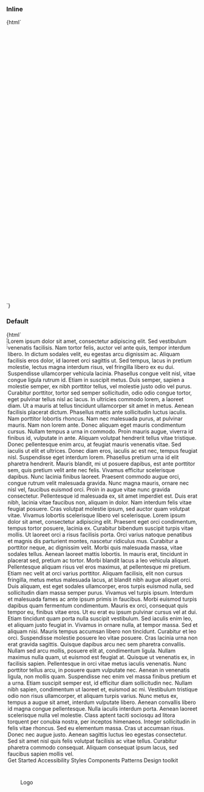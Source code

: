 
<Meta title="Web Components/Side navigation" component="ic-side-navigation" />

<Description markdown={readme} />

### Inline

<Canvas>
  <Story
    name="Inline"
    parameters={{ loki: { skip: true }, layout: "fullscreen" }}
  >
    {html`
      <div
        style="height: 700px; margin: 15px;transform: translateZ(0); overflow: hidden;"
      >
        <div style="width: 100%; height: 100%;">
          <div class="inner" style="display: flex; height: 100%;">
            <ic-side-navigation
              app-title="Application Name"
              version="v0.0.0"
              status="BETA"
              inline="true"
            >
              <svg
                slot="app-icon"
                xmlns="http://www.w3.org/2000/svg"
                height="24px"
                viewBox="0 0 24 24"
                width="24px"
                fill="#000000"
              >
                <path d="M0 0h24v24H0V0z" fill="none" />
                <path
                  d="M12 2C6.48 2 2 6.48 2 12s4.48 10 10 10 10-4.48 10-10S17.52 2 12 2zm0 18c-4.41 0-8-3.59-8-8s3.59-8 8-8 8 3.59 8 8-3.59 8-8 8zm-5.5-2.5l7.51-3.49L17.5 6.5 9.99 9.99 6.5 17.5zm5.5-6.6c.61 0 1.1.49 1.1 1.1s-.49 1.1-1.1 1.1-1.1-.49-1.1-1.1.49-1.1 1.1-1.1z"
                />
              </svg>
              <ic-navigation-item
                slot="primary-navigation"
                href="/"
                label="Home"
              >
                <div slot="icon">
                  <svg
                    width="24"
                    height="24"
                    viewBox="0 0 24 24"
                    fill="none"
                    xmlns="http://www.w3.org/2000/svg"
                  >
                    <path
                      d="M12 6.19L17 10.69V18.5H15V12.5H9V18.5H7V10.69L12 6.19ZM12 3.5L2 12.5H5V20.5H11V14.5H13V20.5H19V12.5H22L12 3.5Z"
                      fill="currentColor"
                    />
                  </svg>
                </div>
              </ic-navigation-item>
              <ic-navigation-item
                slot="primary-navigation"
                href="/"
                label="Search"
                selected="true"
              >
                <svg
                  slot="icon"
                  width="24"
                  height="24"
                  viewBox="0 0 24 24"
                  fill="none"
                  xmlns="http://www.w3.org/2000/svg"
                >
                  <path
                    d="M12 6.19L17 10.69V18.5H15V12.5H9V18.5H7V10.69L12 6.19ZM12 3.5L2 12.5H5V20.5H11V14.5H13V20.5H19V12.5H22L12 3.5Z"
                    fill="currentColor"
                  />
                </svg>
              </ic-navigation-item>
              <ic-divider slot="primary-navigation"></ic-divider>
              <ic-navigation-item
                slot="primary-navigation"
                href="/"
                label="Trends"
              >
                <svg
                  slot="icon"
                  width="24"
                  height="24"
                  viewBox="0 0 24 24"
                  fill="none"
                  xmlns="http://www.w3.org/2000/svg"
                >
                  <path
                    d="M12 6.19L17 10.69V18.5H15V12.5H9V18.5H7V10.69L12 6.19ZM12 3.5L2 12.5H5V20.5H11V14.5H13V20.5H19V12.5H22L12 3.5Z"
                    fill="currentColor"
                  />
                </svg>
              </ic-navigation-item>
              <ic-navigation-group
                slot="primary-navigation"
                label="Second navigation group"
                expandable="true"
              >
                <ic-navigation-item label="Different navigation" href="/">
                  <svg
                    slot="icon"
                    width="24"
                    height="24"
                    viewBox="0 0 24 24"
                    fill="none"
                    xmlns="http://www.w3.org/2000/svg"
                  >
                    <path
                      d="M23 8C23 9.1 22.1 10 21 10C20.82 10 20.65 9.98 20.49 9.93L16.93 13.48C16.98 13.64 17 13.82 17 14C17 15.1 16.1 16 15 16C13.9 16 13 15.1 13 14C13 13.82 13.02 13.64 13.07 13.48L10.52 10.93C10.36 10.98 10.18 11 10 11C9.82 11 9.64 10.98 9.48 10.93L4.93 15.49C4.98 15.65 5 15.82 5 16C5 17.1 4.1 18 3 18C1.9 18 1 17.1 1 16C1 14.9 1.9 14 3 14C3.18 14 3.35 14.02 3.51 14.07L8.07 9.52C8.02 9.36 8 9.18 8 9C8 7.9 8.9 7 10 7C11.1 7 12 7.9 12 9C12 9.18 11.98 9.36 11.93 9.52L14.48 12.07C14.64 12.02 14.82 12 15 12C15.18 12 15.36 12.02 15.52 12.07L19.07 8.51C19.02 8.35 19 8.18 19 8C19 6.9 19.9 6 21 6C22.1 6 23 6.9 23 8Z"
                      fill="currentColor"
                    />
                  </svg>
                </ic-navigation-item>
                <ic-navigation-item label="Navigation" href="/">
                  <svg
                    slot="icon"
                    width="24"
                    height="24"
                    viewBox="0 0 24 24"
                    fill="none"
                    xmlns="http://www.w3.org/2000/svg"
                  >
                    <path
                      d="M23 8C23 9.1 22.1 10 21 10C20.82 10 20.65 9.98 20.49 9.93L16.93 13.48C16.98 13.64 17 13.82 17 14C17 15.1 16.1 16 15 16C13.9 16 13 15.1 13 14C13 13.82 13.02 13.64 13.07 13.48L10.52 10.93C10.36 10.98 10.18 11 10 11C9.82 11 9.64 10.98 9.48 10.93L4.93 15.49C4.98 15.65 5 15.82 5 16C5 17.1 4.1 18 3 18C1.9 18 1 17.1 1 16C1 14.9 1.9 14 3 14C3.18 14 3.35 14.02 3.51 14.07L8.07 9.52C8.02 9.36 8 9.18 8 9C8 7.9 8.9 7 10 7C11.1 7 12 7.9 12 9C12 9.18 11.98 9.36 11.93 9.52L14.48 12.07C14.64 12.02 14.82 12 15 12C15.18 12 15.36 12.02 15.52 12.07L19.07 8.51C19.02 8.35 19 8.18 19 8C19 6.9 19.9 6 21 6C22.1 6 23 6.9 23 8Z"
                      fill="currentColor"
                    />
                  </svg>
                </ic-navigation-item>
              </ic-navigation-group>
              <ic-navigation-item
                slot="primary-navigation"
                href="/"
                label="This is a very very very long label for the navigation item"
              >
                <svg
                  slot="icon"
                  width="24"
                  height="24"
                  viewBox="0 0 24 24"
                  fill="none"
                  xmlns="http://www.w3.org/2000/svg"
                >
                  <path
                    d="M12 6.19L17 10.69V18.5H15V12.5H9V18.5H7V10.69L12 6.19ZM12 3.5L2 12.5H5V20.5H11V14.5H13V20.5H19V12.5H22L12 3.5Z"
                    fill="currentColor"
                  />
                </svg>
              </ic-navigation-item>
              <ic-navigation-item
                slot="secondary-navigation"
                href="/"
                label="Settings"
              >
                <svg
                  slot="icon"
                  width="24"
                  height="24"
                  viewBox="0 0 24 24"
                  fill="none"
                  xmlns="http://www.w3.org/2000/svg"
                >
                  <path
                    d="M12 6.19L17 10.69V18.5H15V12.5H9V18.5H7V10.69L12 6.19ZM12 3.5L2 12.5H5V20.5H11V14.5H13V20.5H19V12.5H22L12 3.5Z"
                    fill="currentColor"
                  />
                </svg>
              </ic-navigation-item>
            </ic-side-navigation>
            <main style="height: 100%; overflow-y: scroll; flex-grow: 1;">
              <div style="display:flex; flex-direction: column;">
                <ic-section-container>
                  <ic-typography
                    >Lorem ipsum dolor sit amet, consectetur adipiscing elit.
                    Sed vestibulum venenatis facilisis. Nam tortor felis, auctor
                    vel ante quis, tempor interdum libero. In dictum sodales
                    velit, eu egestas arcu dignissim ac. Aliquam facilisis eros
                    dolor, id laoreet orci sagittis ut. Sed tempus, lacus in
                    pretium molestie, lectus magna interdum risus, vel fringilla
                    libero ex eu dui. Suspendisse ullamcorper vehicula lacinia.
                    Phasellus congue velit nisl, vitae congue ligula rutrum
                    id.</ic-typography
                  >
                  <ic-typography
                    >Etiam in suscipit metus. Duis semper, sapien a molestie
                    semper, ex nibh porttitor tellus, vel molestie justo odio
                    vel purus. Curabitur porttitor, tortor sed semper
                    sollicitudin, odio odio congue tortor, eget pulvinar tellus
                    nisl ac lacus. In ultricies commodo lorem, a laoreet diam.
                    Ut a mauris at tellus tincidunt ullamcorper sit amet in
                    metus. Aenean facilisis placerat dictum. Phasellus mattis
                    ante sollicitudin luctus iaculis. Nam porttitor lobortis
                    rhoncus. Nam nec malesuada purus, at pulvinar mauris. Nam
                    non lorem ante.</ic-typography
                  >
                  <ic-typography
                    >Donec aliquam eget mauris condimentum cursus. Nullam tempus
                    a urna in commodo. Proin mauris augue, viverra id finibus
                    id, vulputate in ante. Aliquam volutpat hendrerit tellus
                    vitae tristique. Donec pellentesque enim arcu, at feugiat
                    mauris venenatis vitae. Sed iaculis ut elit et ultrices.
                    Donec diam eros, iaculis ac est nec, tempus feugiat nisl.
                    Suspendisse eget interdum lorem. Phasellus pretium urna id
                    elit pharetra hendrerit.</ic-typography
                  >
                  <ic-typography
                    >Mauris blandit, mi ut posuere dapibus, est ante porttitor
                    sem, quis pretium velit ante nec felis. Vivamus efficitur
                    scelerisque dapibus. Nunc lacinia finibus laoreet. Praesent
                    commodo augue orci, congue rutrum velit malesuada gravida.
                    Nunc magna mauris, ornare nec nisl vel, faucibus euismod
                    orci. Proin in augue vitae nunc gravida consectetur.
                    Pellentesque id malesuada ex, sit amet imperdiet est. Duis
                    erat nibh, lacinia vitae faucibus non, aliquam in dolor. Nam
                    interdum felis vitae feugiat posuere. Cras volutpat molestie
                    ipsum, sed auctor quam volutpat vitae. Vivamus lobortis
                    scelerisque libero vel scelerisque.</ic-typography
                  >
                  <ic-typography
                    >Lorem ipsum dolor sit amet, consectetur adipiscing elit.
                    Praesent eget orci condimentum, tempus tortor posuere,
                    lacinia ex. Curabitur bibendum suscipit turpis vitae mollis.
                    Ut laoreet orci a risus facilisis porta. Orci varius natoque
                    penatibus et magnis dis parturient montes, nascetur
                    ridiculus mus. Curabitur a porttitor neque, ac dignissim
                    velit. Morbi quis malesuada massa, vitae sodales tellus.
                    Aenean laoreet mattis lobortis. In mauris erat, tincidunt in
                    placerat sed, pretium ac tortor. Morbi blandit lacus a leo
                    vehicula aliquet.</ic-typography
                  >
                  <ic-typography
                    >Pellentesque aliquam risus vel eros maximus, at
                    pellentesque mi pretium. Etiam nec velit at orci varius
                    porttitor. Aliquam facilisis, elit non cursus fringilla,
                    metus metus malesuada lacus, at blandit nibh augue aliquet
                    orci. Duis aliquam, est eget sodales ullamcorper, eros
                    turpis euismod nulla, sed sollicitudin diam massa semper
                    purus. Vivamus vel turpis ipsum. Interdum et malesuada fames
                    ac ante ipsum primis in faucibus. Morbi euismod turpis
                    dapibus quam fermentum condimentum. Mauris ex orci,
                    consequat quis tempor eu, finibus vitae eros. Ut eu erat eu
                    ipsum pulvinar cursus vel at dui. Etiam tincidunt quam porta
                    nulla suscipit vestibulum. Sed iaculis enim leo, et aliquam
                    justo feugiat in. Vivamus in ornare nulla, at tempor massa.
                    Sed et aliquam nisi.</ic-typography
                  >
                  <ic-typography
                    >Mauris tempus accumsan libero non tincidunt. Curabitur et
                    leo orci. Suspendisse molestie posuere leo vitae posuere.
                    Cras lacinia urna non erat gravida sagittis. Quisque dapibus
                    arcu nec sem pharetra convallis. Nullam sed arcu mollis,
                    posuere elit at, condimentum ligula. Nullam maximus nulla
                    quam, ut euismod est feugiat at. Quisque ut venenatis ex, in
                    facilisis sapien. Pellentesque in orci vitae metus iaculis
                    venenatis. Nunc porttitor tellus arcu, in posuere quam
                    vulputate nec. Aenean in venenatis ligula, non mollis quam.
                    Suspendisse nec enim vel massa finibus pretium et a urna.
                    Etiam suscipit semper est, id efficitur diam sollicitudin
                    nec. Nullam nibh sapien, condimentum ut laoreet et, euismod
                    ac mi. Vestibulum tristique odio non risus ullamcorper, et
                    aliquam turpis varius. Nunc metus ex, tempus a augue sit
                    amet, interdum vulputate libero.</ic-typography
                  >
                  <ic-typography
                    >Aenean convallis libero id magna congue pellentesque. Nulla
                    iaculis interdum porta. Aenean laoreet scelerisque nulla vel
                    molestie. Class aptent taciti sociosqu ad litora torquent
                    per conubia nostra, per inceptos himenaeos. Integer
                    sollicitudin in felis vitae rhoncus. Sed eu elementum massa.
                    Cras ut accumsan risus. Donec nec augue justo. Aenean
                    sagittis luctus leo egestas consectetur. Sed sit amet nisl
                    quis felis volutpat facilisis ac vitae tellus. Curabitur
                    pharetra commodo consequat. Aliquam consequat ipsum lacus,
                    sed faucibus sapien mollis vel.</ic-typography
                  >
                </ic-section-container>
              </div>
            </main>
          </div>
        </div>
      </div>
    `}
  </Story>
</Canvas>

### Default

<Canvas>
  <Story name="Default" parameters={{ layout: "fullscreen" }}>
    {html`
      <div style="display:flex; height:100%;">
        <ic-side-navigation
          app-title="Application Name"
          version="v0.0.0"
          status="BETA"
        >
          <svg
            slot="app-icon"
            xmlns="http://www.w3.org/2000/svg"
            height="24px"
            viewBox="0 0 24 24"
            width="24px"
            fill="#000000"
          >
            <path d="M0 0h24v24H0V0z" fill="none" />
            <path
              d="M12 2C6.48 2 2 6.48 2 12s4.48 10 10 10 10-4.48 10-10S17.52 2 12 2zm0 18c-4.41 0-8-3.59-8-8s3.59-8 8-8 8 3.59 8 8-3.59 8-8 8zm-5.5-2.5l7.51-3.49L17.5 6.5 9.99 9.99 6.5 17.5zm5.5-6.6c.61 0 1.1.49 1.1 1.1s-.49 1.1-1.1 1.1-1.1-.49-1.1-1.1.49-1.1 1.1-1.1z"
            />
          </svg>
          <ic-navigation-item slot="primary-navigation" href="/" label="Home">
            <svg
              slot="icon"
              width="24"
              height="24"
              viewBox="0 0 24 24"
              fill="none"
              xmlns="http://www.w3.org/2000/svg"
            >
              <path
                d="M12 6.19L17 10.69V18.5H15V12.5H9V18.5H7V10.69L12 6.19ZM12 3.5L2 12.5H5V20.5H11V14.5H13V20.5H19V12.5H22L12 3.5Z"
                fill="currentColor"
              />
            </svg>
          </ic-navigation-item>
          <ic-navigation-item
            slot="primary-navigation"
            href="/"
            label="Search"
            selected="true"
          >
            <svg
              slot="icon"
              width="24"
              height="24"
              viewBox="0 0 24 24"
              fill="none"
              xmlns="http://www.w3.org/2000/svg"
            >
              <path
                d="M12 6.19L17 10.69V18.5H15V12.5H9V18.5H7V10.69L12 6.19ZM12 3.5L2 12.5H5V20.5H11V14.5H13V20.5H19V12.5H22L12 3.5Z"
                fill="currentColor"
              />
            </svg>
          </ic-navigation-item>
          <ic-divider slot="primary-navigation"></ic-divider>
          <ic-navigation-item slot="primary-navigation" href="/" label="Trends">
            <svg
              slot="icon"
              width="24"
              height="24"
              viewBox="0 0 24 24"
              fill="none"
              xmlns="http://www.w3.org/2000/svg"
            >
              <path
                d="M12 6.19L17 10.69V18.5H15V12.5H9V18.5H7V10.69L12 6.19ZM12 3.5L2 12.5H5V20.5H11V14.5H13V20.5H19V12.5H22L12 3.5Z"
                fill="currentColor"
              />
            </svg>
          </ic-navigation-item>
          <ic-navigation-group
            slot="primary-navigation"
            label="Second navigation group"
            expandable="true"
          >
            <ic-navigation-item label="Different navigation" href="/">
              <svg
                slot="icon"
                width="24"
                height="24"
                viewBox="0 0 24 24"
                fill="none"
                xmlns="http://www.w3.org/2000/svg"
              >
                <path
                  d="M23 8C23 9.1 22.1 10 21 10C20.82 10 20.65 9.98 20.49 9.93L16.93 13.48C16.98 13.64 17 13.82 17 14C17 15.1 16.1 16 15 16C13.9 16 13 15.1 13 14C13 13.82 13.02 13.64 13.07 13.48L10.52 10.93C10.36 10.98 10.18 11 10 11C9.82 11 9.64 10.98 9.48 10.93L4.93 15.49C4.98 15.65 5 15.82 5 16C5 17.1 4.1 18 3 18C1.9 18 1 17.1 1 16C1 14.9 1.9 14 3 14C3.18 14 3.35 14.02 3.51 14.07L8.07 9.52C8.02 9.36 8 9.18 8 9C8 7.9 8.9 7 10 7C11.1 7 12 7.9 12 9C12 9.18 11.98 9.36 11.93 9.52L14.48 12.07C14.64 12.02 14.82 12 15 12C15.18 12 15.36 12.02 15.52 12.07L19.07 8.51C19.02 8.35 19 8.18 19 8C19 6.9 19.9 6 21 6C22.1 6 23 6.9 23 8Z"
                  fill="currentColor"
                />
              </svg>
            </ic-navigation-item>
            <ic-navigation-item label="Navigation" href="/">
              <svg
                slot="icon"
                width="24"
                height="24"
                viewBox="0 0 24 24"
                fill="none"
                xmlns="http://www.w3.org/2000/svg"
              >
                <path
                  d="M23 8C23 9.1 22.1 10 21 10C20.82 10 20.65 9.98 20.49 9.93L16.93 13.48C16.98 13.64 17 13.82 17 14C17 15.1 16.1 16 15 16C13.9 16 13 15.1 13 14C13 13.82 13.02 13.64 13.07 13.48L10.52 10.93C10.36 10.98 10.18 11 10 11C9.82 11 9.64 10.98 9.48 10.93L4.93 15.49C4.98 15.65 5 15.82 5 16C5 17.1 4.1 18 3 18C1.9 18 1 17.1 1 16C1 14.9 1.9 14 3 14C3.18 14 3.35 14.02 3.51 14.07L8.07 9.52C8.02 9.36 8 9.18 8 9C8 7.9 8.9 7 10 7C11.1 7 12 7.9 12 9C12 9.18 11.98 9.36 11.93 9.52L14.48 12.07C14.64 12.02 14.82 12 15 12C15.18 12 15.36 12.02 15.52 12.07L19.07 8.51C19.02 8.35 19 8.18 19 8C19 6.9 19.9 6 21 6C22.1 6 23 6.9 23 8Z"
                  fill="currentColor"
                />
              </svg>
            </ic-navigation-item>
          </ic-navigation-group>
          <ic-navigation-item
            slot="primary-navigation"
            href="/"
            label="This is a very very very long label for the navigation item"
          >
            <svg
              slot="icon"
              width="24"
              height="24"
              viewBox="0 0 24 24"
              fill="none"
              xmlns="http://www.w3.org/2000/svg"
            >
              <path
                d="M12 6.19L17 10.69V18.5H15V12.5H9V18.5H7V10.69L12 6.19ZM12 3.5L2 12.5H5V20.5H11V14.5H13V20.5H19V12.5H22L12 3.5Z"
                fill="currentColor"
              />
            </svg>
          </ic-navigation-item>
          <ic-navigation-item
            slot="secondary-navigation"
            href="/"
            label="Settings"
          >
            <svg
              slot="icon"
              width="24"
              height="24"
              viewBox="0 0 24 24"
              fill="none"
              xmlns="http://www.w3.org/2000/svg"
            >
              <path
                d="M12 6.19L17 10.69V18.5H15V12.5H9V18.5H7V10.69L12 6.19ZM12 3.5L2 12.5H5V20.5H11V14.5H13V20.5H19V12.5H22L12 3.5Z"
                fill="currentColor"
              />
            </svg>
          </ic-navigation-item>
        </ic-side-navigation>
        <div
          class="content-wrapper"
          style="display:flex; flex-direction: column; flex-grow: 1;"
        >
          <main>
            <ic-section-container>
              <ic-typography
                >Lorem ipsum dolor sit amet, consectetur adipiscing elit. Sed
                vestibulum venenatis facilisis. Nam tortor felis, auctor vel
                ante quis, tempor interdum libero. In dictum sodales velit, eu
                egestas arcu dignissim ac. Aliquam facilisis eros dolor, id
                laoreet orci sagittis ut. Sed tempus, lacus in pretium molestie,
                lectus magna interdum risus, vel fringilla libero ex eu dui.
                Suspendisse ullamcorper vehicula lacinia. Phasellus congue velit
                nisl, vitae congue ligula rutrum id.</ic-typography
              >
              <ic-typography
                >Etiam in suscipit metus. Duis semper, sapien a molestie semper,
                ex nibh porttitor tellus, vel molestie justo odio vel purus.
                Curabitur porttitor, tortor sed semper sollicitudin, odio odio
                congue tortor, eget pulvinar tellus nisl ac lacus. In ultricies
                commodo lorem, a laoreet diam. Ut a mauris at tellus tincidunt
                ullamcorper sit amet in metus. Aenean facilisis placerat dictum.
                Phasellus mattis ante sollicitudin luctus iaculis. Nam porttitor
                lobortis rhoncus. Nam nec malesuada purus, at pulvinar mauris.
                Nam non lorem ante.</ic-typography
              >
              <ic-typography
                >Donec aliquam eget mauris condimentum cursus. Nullam tempus a
                urna in commodo. Proin mauris augue, viverra id finibus id,
                vulputate in ante. Aliquam volutpat hendrerit tellus vitae
                tristique. Donec pellentesque enim arcu, at feugiat mauris
                venenatis vitae. Sed iaculis ut elit et ultrices. Donec diam
                eros, iaculis ac est nec, tempus feugiat nisl. Suspendisse eget
                interdum lorem. Phasellus pretium urna id elit pharetra
                hendrerit.</ic-typography
              >
              <ic-typography
                >Mauris blandit, mi ut posuere dapibus, est ante porttitor sem,
                quis pretium velit ante nec felis. Vivamus efficitur scelerisque
                dapibus. Nunc lacinia finibus laoreet. Praesent commodo augue
                orci, congue rutrum velit malesuada gravida. Nunc magna mauris,
                ornare nec nisl vel, faucibus euismod orci. Proin in augue vitae
                nunc gravida consectetur. Pellentesque id malesuada ex, sit amet
                imperdiet est. Duis erat nibh, lacinia vitae faucibus non,
                aliquam in dolor. Nam interdum felis vitae feugiat posuere. Cras
                volutpat molestie ipsum, sed auctor quam volutpat vitae. Vivamus
                lobortis scelerisque libero vel scelerisque.</ic-typography
              >
              <ic-typography
                >Lorem ipsum dolor sit amet, consectetur adipiscing elit.
                Praesent eget orci condimentum, tempus tortor posuere, lacinia
                ex. Curabitur bibendum suscipit turpis vitae mollis. Ut laoreet
                orci a risus facilisis porta. Orci varius natoque penatibus et
                magnis dis parturient montes, nascetur ridiculus mus. Curabitur
                a porttitor neque, ac dignissim velit. Morbi quis malesuada
                massa, vitae sodales tellus. Aenean laoreet mattis lobortis. In
                mauris erat, tincidunt in placerat sed, pretium ac tortor. Morbi
                blandit lacus a leo vehicula aliquet.</ic-typography
              >
              <ic-typography
                >Pellentesque aliquam risus vel eros maximus, at pellentesque mi
                pretium. Etiam nec velit at orci varius porttitor. Aliquam
                facilisis, elit non cursus fringilla, metus metus malesuada
                lacus, at blandit nibh augue aliquet orci. Duis aliquam, est
                eget sodales ullamcorper, eros turpis euismod nulla, sed
                sollicitudin diam massa semper purus. Vivamus vel turpis ipsum.
                Interdum et malesuada fames ac ante ipsum primis in faucibus.
                Morbi euismod turpis dapibus quam fermentum condimentum. Mauris
                ex orci, consequat quis tempor eu, finibus vitae eros. Ut eu
                erat eu ipsum pulvinar cursus vel at dui. Etiam tincidunt quam
                porta nulla suscipit vestibulum. Sed iaculis enim leo, et
                aliquam justo feugiat in. Vivamus in ornare nulla, at tempor
                massa. Sed et aliquam nisi.</ic-typography
              >
              <ic-typography
                >Mauris tempus accumsan libero non tincidunt. Curabitur et leo
                orci. Suspendisse molestie posuere leo vitae posuere. Cras
                lacinia urna non erat gravida sagittis. Quisque dapibus arcu nec
                sem pharetra convallis. Nullam sed arcu mollis, posuere elit at,
                condimentum ligula. Nullam maximus nulla quam, ut euismod est
                feugiat at. Quisque ut venenatis ex, in facilisis sapien.
                Pellentesque in orci vitae metus iaculis venenatis. Nunc
                porttitor tellus arcu, in posuere quam vulputate nec. Aenean in
                venenatis ligula, non mollis quam. Suspendisse nec enim vel
                massa finibus pretium et a urna. Etiam suscipit semper est, id
                efficitur diam sollicitudin nec. Nullam nibh sapien, condimentum
                ut laoreet et, euismod ac mi. Vestibulum tristique odio non
                risus ullamcorper, et aliquam turpis varius. Nunc metus ex,
                tempus a augue sit amet, interdum vulputate
                libero.</ic-typography
              >
              <ic-typography
                >Aenean convallis libero id magna congue pellentesque. Nulla
                iaculis interdum porta. Aenean laoreet scelerisque nulla vel
                molestie. Class aptent taciti sociosqu ad litora torquent per
                conubia nostra, per inceptos himenaeos. Integer sollicitudin in
                felis vitae rhoncus. Sed eu elementum massa. Cras ut accumsan
                risus. Donec nec augue justo. Aenean sagittis luctus leo egestas
                consectetur. Sed sit amet nisl quis felis volutpat facilisis ac
                vitae tellus. Curabitur pharetra commodo consequat. Aliquam
                consequat ipsum lacus, sed faucibus sapien mollis
                vel.</ic-typography
              >
            </ic-section-container>
          </main>
          <ic-footer
            description="The ICDS is maintained by the Design Practice Team. If you've got a question or want to feedback,
              please get in touch."
            caption="All content is available under the Open Government Licence v3.0, except source code and code examples which are available under the MIT Licence."
          >
            <ic-footer-link slot="link" href="/">Get Started</ic-footer-link>
            <ic-footer-link slot="link" href="/">Accessibility</ic-footer-link>
            <ic-footer-link slot="link" href="/">Styles</ic-footer-link>
            <ic-footer-link slot="link" href="/">Components</ic-footer-link>
            <ic-footer-link slot="link" href="/">Patterns</ic-footer-link>
            <ic-footer-link slot="link" href="/">Design toolkit</ic-footer-link>
            <div
              slot="logo"
              style="width:100px;height:100px;display:flex;align-items:center;justify-content:center;
              background-color:var(--ic-theme-primary);color:var(--ic-theme-text);"
            >
              Logo
            </div>
          </ic-footer>
          <ic-classification-banner
            classification="official"
          ></ic-classification-banner>
        </div>
      </div>
    `}
  </Story>
</Canvas>

### Expanded

<Canvas>
  <Story name="Expanded" parameters={{ layout: "fullscreen" }}>
    {html`
      <div style="display:flex; height: 100%;">
        <ic-side-navigation
          app-title="A very very very long application name which should fall onto two lines at the XD breakpoint to demonstrate the ellipsis on the second line"
          version="v0.20.10-alpha"
          status="IN DEVELOPMENT"
          expanded="true"
        >
          <svg
            slot="app-icon"
            xmlns="http://www.w3.org/2000/svg"
            height="24px"
            viewBox="0 0 24 24"
            width="24px"
            fill="#000000"
          >
            <path d="M0 0h24v24H0V0z" fill="none" />
            <path
              d="M12 2C6.48 2 2 6.48 2 12s4.48 10 10 10 10-4.48 10-10S17.52 2 12 2zm0 18c-4.41 0-8-3.59-8-8s3.59-8 8-8 8 3.59 8 8-3.59 8-8 8zm-5.5-2.5l7.51-3.49L17.5 6.5 9.99 9.99 6.5 17.5zm5.5-6.6c.61 0 1.1.49 1.1 1.1s-.49 1.1-1.1 1.1-1.1-.49-1.1-1.1.49-1.1 1.1-1.1z"
            />
          </svg>
          <ic-navigation-item slot="primary-navigation" href="/" label="Home">
            <svg
              slot="icon"
              width="24"
              height="24"
              viewBox="0 0 24 24"
              fill="none"
              xmlns="http://www.w3.org/2000/svg"
            >
              <path
                d="M12 6.19L17 10.69V18.5H15V12.5H9V18.5H7V10.69L12 6.19ZM12 3.5L2 12.5H5V20.5H11V14.5H13V20.5H19V12.5H22L12 3.5Z"
                fill="currentColor"
              />
            </svg>
          </ic-navigation-item>
          <ic-navigation-item slot="primary-navigation" href="/" label="Trends">
            <svg
              slot="icon"
              width="24"
              height="24"
              viewBox="0 0 24 24"
              fill="none"
              xmlns="http://www.w3.org/2000/svg"
            >
              <path
                d="M12 6.19L17 10.69V18.5H15V12.5H9V18.5H7V10.69L12 6.19ZM12 3.5L2 12.5H5V20.5H11V14.5H13V20.5H19V12.5H22L12 3.5Z"
                fill="currentColor"
              />
            </svg>
          </ic-navigation-item>
          <ic-divider slot="primary-navigation"></ic-divider>
          <ic-navigation-group
            slot="primary-navigation"
            label="Second navigation group"
            expandable="true"
          >
            <ic-navigation-item label="Different navigation" href="/">
              <svg
                slot="icon"
                width="24"
                height="24"
                viewBox="0 0 24 24"
                fill="none"
                xmlns="http://www.w3.org/2000/svg"
              >
                <path
                  d="M23 8C23 9.1 22.1 10 21 10C20.82 10 20.65 9.98 20.49 9.93L16.93 13.48C16.98 13.64 17 13.82 17 14C17 15.1 16.1 16 15 16C13.9 16 13 15.1 13 14C13 13.82 13.02 13.64 13.07 13.48L10.52 10.93C10.36 10.98 10.18 11 10 11C9.82 11 9.64 10.98 9.48 10.93L4.93 15.49C4.98 15.65 5 15.82 5 16C5 17.1 4.1 18 3 18C1.9 18 1 17.1 1 16C1 14.9 1.9 14 3 14C3.18 14 3.35 14.02 3.51 14.07L8.07 9.52C8.02 9.36 8 9.18 8 9C8 7.9 8.9 7 10 7C11.1 7 12 7.9 12 9C12 9.18 11.98 9.36 11.93 9.52L14.48 12.07C14.64 12.02 14.82 12 15 12C15.18 12 15.36 12.02 15.52 12.07L19.07 8.51C19.02 8.35 19 8.18 19 8C19 6.9 19.9 6 21 6C22.1 6 23 6.9 23 8Z"
                  fill="currentColor"
                />
              </svg>
            </ic-navigation-item>
          </ic-navigation-group>
          <ic-navigation-item
            slot="primary-navigation"
            href="/"
            label="This is a very very very long label for the navigation item"
          >
            <svg
              slot="icon"
              width="24"
              height="24"
              viewBox="0 0 24 24"
              fill="none"
              xmlns="http://www.w3.org/2000/svg"
            >
              <path
                d="M12 6.19L17 10.69V18.5H15V12.5H9V18.5H7V10.69L12 6.19ZM12 3.5L2 12.5H5V20.5H11V14.5H13V20.5H19V12.5H22L12 3.5Z"
                fill="currentColor"
              />
            </svg>
          </ic-navigation-item>
          <ic-navigation-item
            slot="secondary-navigation"
            href="/"
            label="END"
            expandable="true"
          >
            <svg
              slot="icon"
              width="24"
              height="24"
              viewBox="0 0 24 24"
              fill="none"
              xmlns="http://www.w3.org/2000/svg"
            >
              <path
                d="M12 6.19L17 10.69V18.5H15V12.5H9V18.5H7V10.69L12 6.19ZM12 3.5L2 12.5H5V20.5H11V14.5H13V20.5H19V12.5H22L12 3.5Z"
                fill="currentColor"
              />
            </svg>
          </ic-navigation-item>
        </ic-side-navigation>
        <div
          class="content-wrapper"
          style="display:flex; flex-direction: column;"
        >
          <main>This is the content</main>
          <footer>Footer</footer>
        </div>
      </div>
    `}
  </Story>
</Canvas>

### Theming

<Canvas>
  <Story name="Theming" parameters={{ layout: "fullscreen" }}>
    {html`<ic-theme color="rgb(131, 166, 195)"></ic-theme>
      <div style="display:flex; height: 100%;">
        <ic-side-navigation
          app-title="Application Name"
          version="v0.0.0"
          status="BETA"
          expanded="true"
        >
          <svg
            slot="app-icon"
            xmlns="http://www.w3.org/2000/svg"
            height="24px"
            viewBox="0 0 24 24"
            width="24px"
            fill="#000000"
          >
            <path d="M0 0h24v24H0V0z" fill="none" />
            <path
              d="M12 2C6.48 2 2 6.48 2 12s4.48 10 10 10 10-4.48 10-10S17.52 2 12 2zm0 18c-4.41 0-8-3.59-8-8s3.59-8 8-8 8 3.59 8 8-3.59 8-8 8zm-5.5-2.5l7.51-3.49L17.5 6.5 9.99 9.99 6.5 17.5zm5.5-6.6c.61 0 1.1.49 1.1 1.1s-.49 1.1-1.1 1.1-1.1-.49-1.1-1.1.49-1.1 1.1-1.1z"
            />
          </svg>
          <ic-navigation-item slot="primary-navigation" href="/" label="Home">
            <svg
              slot="icon"
              width="24"
              height="24"
              viewBox="0 0 24 24"
              fill="none"
              xmlns="http://www.w3.org/2000/svg"
            >
              <path
                d="M12 6.19L17 10.69V18.5H15V12.5H9V18.5H7V10.69L12 6.19ZM12 3.5L2 12.5H5V20.5H11V14.5H13V20.5H19V12.5H22L12 3.5Z"
                fill="currentColor"
              />
            </svg>
          </ic-navigation-item>
          <ic-navigation-item slot="primary-navigation" href="/" label="Trends">
            <svg
              slot="icon"
              width="24"
              height="24"
              viewBox="0 0 24 24"
              fill="none"
              xmlns="http://www.w3.org/2000/svg"
            >
              <path
                d="M12 6.19L17 10.69V18.5H15V12.5H9V18.5H7V10.69L12 6.19ZM12 3.5L2 12.5H5V20.5H11V14.5H13V20.5H19V12.5H22L12 3.5Z"
                fill="currentColor"
              />
            </svg>
          </ic-navigation-item>
          <ic-divider slot="primary-navigation"></ic-divider>
          <ic-navigation-group
            slot="primary-navigation"
            label="Second navigation group"
            expandable="true"
          >
            <ic-navigation-item label="Different navigation" href="/">
              <svg
                slot="icon"
                width="24"
                height="24"
                viewBox="0 0 24 24"
                fill="none"
                xmlns="http://www.w3.org/2000/svg"
              >
                <path
                  d="M23 8C23 9.1 22.1 10 21 10C20.82 10 20.65 9.98 20.49 9.93L16.93 13.48C16.98 13.64 17 13.82 17 14C17 15.1 16.1 16 15 16C13.9 16 13 15.1 13 14C13 13.82 13.02 13.64 13.07 13.48L10.52 10.93C10.36 10.98 10.18 11 10 11C9.82 11 9.64 10.98 9.48 10.93L4.93 15.49C4.98 15.65 5 15.82 5 16C5 17.1 4.1 18 3 18C1.9 18 1 17.1 1 16C1 14.9 1.9 14 3 14C3.18 14 3.35 14.02 3.51 14.07L8.07 9.52C8.02 9.36 8 9.18 8 9C8 7.9 8.9 7 10 7C11.1 7 12 7.9 12 9C12 9.18 11.98 9.36 11.93 9.52L14.48 12.07C14.64 12.02 14.82 12 15 12C15.18 12 15.36 12.02 15.52 12.07L19.07 8.51C19.02 8.35 19 8.18 19 8C19 6.9 19.9 6 21 6C22.1 6 23 6.9 23 8Z"
                  fill="currentColor"
                />
              </svg>
            </ic-navigation-item>
          </ic-navigation-group>
          <ic-navigation-item slot="secondary-navigation" href="/" label="END">
            <svg
              slot="icon"
              width="24"
              height="24"
              viewBox="0 0 24 24"
              fill="none"
              xmlns="http://www.w3.org/2000/svg"
            >
              <path
                d="M12 2C13.1 2 14 2.9 14 4C14 5.1 13.1 6 12 6C10.9 6 10 5.1 10 4C10 2.9 10.9 2 12 2ZM21 9H15V22H13V16H11V22H9V9H3V7H21V9Z"
                fill="currentColor"
              />
            </svg>
          </ic-navigation-item>
        </ic-side-navigation>
        <div
          class="content-wrapper"
          style="display:flex; flex-direction: column;"
        >
          <main>This is the content</main>
          <footer>Footer</footer>
        </div>
      </div> `}
  </Story>
</Canvas>

### Static

<Canvas>
  <Story name="Static" parameters={{ layout: "fullscreen" }}>
    {html`
      <div style="display:flex; height: 100%;">
        <ic-side-navigation
          app-title="Application Name"
          version="v0.0.0"
          status="BETA"
          expanded="true"
          static="true"
        >
          <svg
            slot="app-icon"
            xmlns="http://www.w3.org/2000/svg"
            height="24px"
            viewBox="0 0 24 24"
            width="24px"
            fill="#000000"
          >
            <path d="M0 0h24v24H0V0z" fill="none" />
            <path
              d="M12 2C6.48 2 2 6.48 2 12s4.48 10 10 10 10-4.48 10-10S17.52 2 12 2zm0 18c-4.41 0-8-3.59-8-8s3.59-8 8-8 8 3.59 8 8-3.59 8-8 8zm-5.5-2.5l7.51-3.49L17.5 6.5 9.99 9.99 6.5 17.5zm5.5-6.6c.61 0 1.1.49 1.1 1.1s-.49 1.1-1.1 1.1-1.1-.49-1.1-1.1.49-1.1 1.1-1.1z"
            />
          </svg>
          <ic-navigation-item slot="primary-navigation" href="/" label="Home">
            <svg
              slot="icon"
              width="24"
              height="24"
              viewBox="0 0 24 24"
              fill="none"
              xmlns="http://www.w3.org/2000/svg"
            >
              <path
                d="M12 6.19L17 10.69V18.5H15V12.5H9V18.5H7V10.69L12 6.19ZM12 3.5L2 12.5H5V20.5H11V14.5H13V20.5H19V12.5H22L12 3.5Z"
                fill="currentColor"
              />
            </svg>
          </ic-navigation-item>
          <ic-navigation-item slot="primary-navigation" href="/" label="Trends">
            <svg
              slot="icon"
              width="24"
              height="24"
              viewBox="0 0 24 24"
              fill="none"
              xmlns="http://www.w3.org/2000/svg"
            >
              <path
                d="M12 6.19L17 10.69V18.5H15V12.5H9V18.5H7V10.69L12 6.19ZM12 3.5L2 12.5H5V20.5H11V14.5H13V20.5H19V12.5H22L12 3.5Z"
                fill="currentColor"
              />
            </svg>
          </ic-navigation-item>
          <ic-navigation-group
            slot="primary-navigation"
            label="Second navigation group"
            expandable="true"
          >
            <ic-navigation-item label="Different navigation" href="/">
              <svg
                slot="icon"
                width="24"
                height="24"
                viewBox="0 0 24 24"
                fill="none"
                xmlns="http://www.w3.org/2000/svg"
              >
                <path
                  d="M23 8C23 9.1 22.1 10 21 10C20.82 10 20.65 9.98 20.49 9.93L16.93 13.48C16.98 13.64 17 13.82 17 14C17 15.1 16.1 16 15 16C13.9 16 13 15.1 13 14C13 13.82 13.02 13.64 13.07 13.48L10.52 10.93C10.36 10.98 10.18 11 10 11C9.82 11 9.64 10.98 9.48 10.93L4.93 15.49C4.98 15.65 5 15.82 5 16C5 17.1 4.1 18 3 18C1.9 18 1 17.1 1 16C1 14.9 1.9 14 3 14C3.18 14 3.35 14.02 3.51 14.07L8.07 9.52C8.02 9.36 8 9.18 8 9C8 7.9 8.9 7 10 7C11.1 7 12 7.9 12 9C12 9.18 11.98 9.36 11.93 9.52L14.48 12.07C14.64 12.02 14.82 12 15 12C15.18 12 15.36 12.02 15.52 12.07L19.07 8.51C19.02 8.35 19 8.18 19 8C19 6.9 19.9 6 21 6C22.1 6 23 6.9 23 8Z"
                  fill="currentColor"
                />
              </svg>
            </ic-navigation-item>
          </ic-navigation-group>
          <ic-navigation-item slot="secondary-navigation" href="/" label="END">
            <svg
              slot="icon"
              width="24"
              height="24"
              viewBox="0 0 24 24"
              fill="none"
              xmlns="http://www.w3.org/2000/svg"
            >
              <path
                d="M12 2C13.1 2 14 2.9 14 4C14 5.1 13.1 6 12 6C10.9 6 10 5.1 10 4C10 2.9 10.9 2 12 2ZM21 9H15V22H13V16H11V22H9V9H3V7H21V9Z"
                fill="currentColor"
              />
            </svg>
          </ic-navigation-item>
        </ic-side-navigation>
        <div
          class="content-wrapper"
          style="display:flex; flex-direction: column;"
        >
          <main>This is the content</main>
          <footer>Footer</footer>
        </div>
      </div>
    `}
  </Story>
</Canvas>

### Collapsed with labels

<Canvas>
  <Story
    name="Collapsed icons with labels"
    parameters={{ layout: "fullscreen" }}
  >
    {html`
      <div style="display:flex; height: 100%;">
        <ic-side-navigation
          app-title="Application Name"
          version="v0.0.0"
          status="BETA"
          collapsed-icon-labels="true"
        >
          <svg
            slot="app-icon"
            xmlns="http://www.w3.org/2000/svg"
            height="24px"
            viewBox="0 0 24 24"
            width="24px"
            fill="#000000"
          >
            <path d="M0 0h24v24H0V0z" fill="none" />
            <path
              d="M12 2C6.48 2 2 6.48 2 12s4.48 10 10 10 10-4.48 10-10S17.52 2 12 2zm0 18c-4.41 0-8-3.59-8-8s3.59-8 8-8 8 3.59 8 8-3.59 8-8 8zm-5.5-2.5l7.51-3.49L17.5 6.5 9.99 9.99 6.5 17.5zm5.5-6.6c.61 0 1.1.49 1.1 1.1s-.49 1.1-1.1 1.1-1.1-.49-1.1-1.1.49-1.1 1.1-1.1z"
            />
          </svg>
          <ic-navigation-item slot="primary-navigation" href="/" label="Home">
            <svg
              slot="icon"
              width="24"
              height="24"
              viewBox="0 0 24 24"
              fill="none"
              xmlns="http://www.w3.org/2000/svg"
            >
              <path
                d="M12 6.19L17 10.69V18.5H15V12.5H9V18.5H7V10.69L12 6.19ZM12 3.5L2 12.5H5V20.5H11V14.5H13V20.5H19V12.5H22L12 3.5Z"
                fill="currentColor"
              />
            </svg>
          </ic-navigation-item>
          <ic-navigation-group
            slot="primary-navigation"
            label="Second navigation group"
            expandable="true"
          >
            <ic-navigation-item label="Different navigation" href="/">
              <svg
                slot="icon"
                width="24"
                height="24"
                viewBox="0 0 24 24"
                fill="none"
                xmlns="http://www.w3.org/2000/svg"
              >
                <path
                  d="M23 8C23 9.1 22.1 10 21 10C20.82 10 20.65 9.98 20.49 9.93L16.93 13.48C16.98 13.64 17 13.82 17 14C17 15.1 16.1 16 15 16C13.9 16 13 15.1 13 14C13 13.82 13.02 13.64 13.07 13.48L10.52 10.93C10.36 10.98 10.18 11 10 11C9.82 11 9.64 10.98 9.48 10.93L4.93 15.49C4.98 15.65 5 15.82 5 16C5 17.1 4.1 18 3 18C1.9 18 1 17.1 1 16C1 14.9 1.9 14 3 14C3.18 14 3.35 14.02 3.51 14.07L8.07 9.52C8.02 9.36 8 9.18 8 9C8 7.9 8.9 7 10 7C11.1 7 12 7.9 12 9C12 9.18 11.98 9.36 11.93 9.52L14.48 12.07C14.64 12.02 14.82 12 15 12C15.18 12 15.36 12.02 15.52 12.07L19.07 8.51C19.02 8.35 19 8.18 19 8C19 6.9 19.9 6 21 6C22.1 6 23 6.9 23 8Z"
                  fill="currentColor"
                />
              </svg>
            </ic-navigation-item>
          </ic-navigation-group>
          <ic-navigation-item slot="secondary-navigation" href="/" label="Home">
            <svg
              slot="icon"
              width="24"
              height="24"
              viewBox="0 0 24 24"
              fill="none"
              xmlns="http://www.w3.org/2000/svg"
            >
              <path
                d="M12 6.19L17 10.69V18.5H15V12.5H9V18.5H7V10.69L12 6.19ZM12 3.5L2 12.5H5V20.5H11V14.5H13V20.5H19V12.5H22L12 3.5Z"
                fill="currentColor"
              />
            </svg>
          </ic-navigation-item>
        </ic-side-navigation>
        <div
          class="content-wrapper"
          style="display:flex; flex-direction: column; flex-grow: 1;"
        >
          <main>This is the content</main>
          <footer>Footer</footer>
        </div>
      </div>
    `}
  </Story>
</Canvas>

### Slots

<Canvas>
  <Story name="Slots" parameters={{ layout: "fullscreen" }}>
    {html`
      <div style="display:flex; height: 100%;">
        <ic-side-navigation
          app-title="Application Name"
          version="v0.0.0"
          status="BETA"
        >
          <svg
            slot="app-icon"
            xmlns="http://www.w3.org/2000/svg"
            height="24px"
            viewBox="0 0 24 24"
            width="24px"
            fill="#000000"
          >
            <path d="M0 0h24v24H0V0z" fill="none" />
            <path
              d="M12 2C6.48 2 2 6.48 2 12s4.48 10 10 10 10-4.48 10-10S17.52 2 12 2zm0 18c-4.41 0-8-3.59-8-8s3.59-8 8-8 8 3.59 8 8-3.59 8-8 8zm-5.5-2.5l7.51-3.49L17.5 6.5 9.99 9.99 6.5 17.5zm5.5-6.6c.61 0 1.1.49 1.1 1.1s-.49 1.1-1.1 1.1-1.1-.49-1.1-1.1.49-1.1 1.1-1.1z"
            />
          </svg>
          <ic-navigation-item slot="primary-navigation">
            <a
              slot="navigation-item"
              class="active"
              href="/child-item-2"
              aria-label="Daily Tippers"
            >
              <svg
                slot="icon"
                width="24"
                height="24"
                viewBox="0 0 24 24"
                fill="none"
                xmlns="http://www.w3.org/2000/svg"
              >
                <path
                  d="M12 6.19L17 10.69V18.5H15V12.5H9V18.5H7V10.69L12 6.19ZM12 3.5L2 12.5H5V20.5H11V14.5H13V20.5H19V12.5H22L12 3.5Z"
                  fill="currentColor"
                ></path>
              </svg>
              Daily Tippers
            </a>
          </ic-navigation-item>
          <ic-navigation-group
            slot="primary-navigation"
            label="Second navigation group"
            expandable="true"
          >
            <ic-navigation-item>
              <a
                slot="navigation-item"
                href="/child-item-2"
                aria-label="Daily Tippers"
              >
                <svg
                  slot="icon"
                  width="24"
                  height="24"
                  viewBox="0 0 24 24"
                  fill="none"
                  xmlns="http://www.w3.org/2000/svg"
                >
                  <path
                    d="M12 6.19L17 10.69V18.5H15V12.5H9V18.5H7V10.69L12 6.19ZM12 3.5L2 12.5H5V20.5H11V14.5H13V20.5H19V12.5H22L12 3.5Z"
                    fill="currentColor"
                  ></path>
                </svg>
                Daily Tippers
              </a>
            </ic-navigation-item>
          </ic-navigation-group>
        </ic-side-navigation>
        <div
          class="content-wrapper"
          style="display:flex; flex-direction: column; flex-grow: 1;"
        >
          <main>This is the content</main>
          <footer>Footer</footer>
        </div>
      </div>
    `}
  </Story>
</Canvas>
